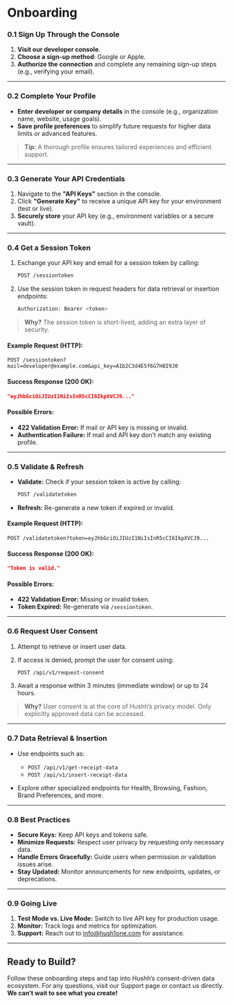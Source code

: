 # Onboarding

### 0.1 Sign Up Through the Console

1. **Visit our developer console**.
2. **Choose a sign-up method**: Google or Apple.
3. **Authorize the connection** and complete any remaining sign-up steps (e.g., verifying your email).

---

### 0.2 Complete Your Profile

- **Enter developer or company details** in the console (e.g., organization name, website, usage goals).
- **Save profile preferences** to simplify future requests for higher data limits or advanced features.

> **Tip:** A thorough profile ensures tailored experiences and efficient support.

---

### 0.3 Generate Your API Credentials

1. Navigate to the **"API Keys"** section in the console.
2. Click **"Generate Key"** to receive a unique API key for your environment (test or live).
3. **Securely store** your API key (e.g., environment variables or a secure vault).

---

### 0.4 Get a Session Token

1. Exchange your API key and email for a session token by calling:

   ```bash
   POST /sessiontoken
   ```

2. Use the session token in request headers for data retrieval or insertion endpoints:

   ```bash
   Authorization: Bearer <token>
   ```

> **Why?** The session token is short-lived, adding an extra layer of security.

#### Example Request (HTTP):

```http
POST /sessiontoken?mail=developer@example.com&api_key=A1b2C3d4E5f6G7H8I9J0
```

#### Success Response (200 OK):

```json
"eyJhbGciOiJIUzI1NiIsInR5cCI6IkpXVCJ9..."
```

#### Possible Errors:
- **422 Validation Error:** If mail or API key is missing or invalid.
- **Authentication Failure:** If mail and API key don’t match any existing profile.

---

### 0.5 Validate & Refresh

- **Validate:** Check if your session token is active by calling:

  ```bash
  POST /validatetoken
  ```

- **Refresh:** Re-generate a new token if expired or invalid.

#### Example Request (HTTP):

```http
POST /validatetoken?token=eyJhbGciOiJIUzI1NiIsInR5cCI6IkpXVCJ9...
```

#### Success Response (200 OK):

```json
"Token is valid."
```

#### Possible Errors:
- **422 Validation Error:** Missing or invalid token.
- **Token Expired:** Re-generate via `/sessiontoken`.

---

### 0.6 Request User Consent

1. Attempt to retrieve or insert user data.
2. If access is denied, prompt the user for consent using:

   ```bash
   POST /api/v1/request-consent
   ```

3. Await a response within 3 minutes (immediate window) or up to 24 hours.

> **Why?** User consent is at the core of Hushh’s privacy model. Only explicitly approved data can be accessed.

---

### 0.7 Data Retrieval & Insertion

- Use endpoints such as:
  - `POST /api/v1/get-receipt-data`
  - `POST /api/v1/insert-receipt-data`

- Explore other specialized endpoints for Health, Browsing, Fashion, Brand Preferences, and more.

---

### 0.8 Best Practices

- **Secure Keys:** Keep API keys and tokens safe.
- **Minimize Requests:** Respect user privacy by requesting only necessary data.
- **Handle Errors Gracefully:** Guide users when permission or validation issues arise.
- **Stay Updated:** Monitor announcements for new endpoints, updates, or deprecations.

---

### 0.9 Going Live

1. **Test Mode vs. Live Mode:** Switch to live API key for production usage.
2. **Monitor:** Track logs and metrics for optimization.
3. **Support:** Reach out to [info@hush1one.com](mailto:info@hush1one.com) for assistance.

---

## Ready to Build?

Follow these onboarding steps and tap into Hushh’s consent-driven data ecosystem. For any questions, visit our Support page or contact us directly. **We can’t wait to see what you create!**

